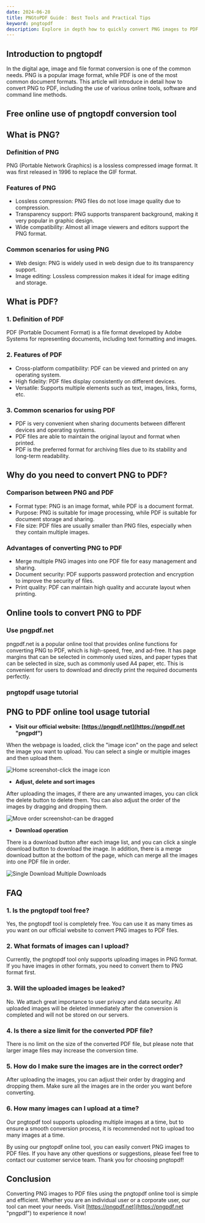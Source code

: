 ```yaml
---
date: 2024-06-28
title: PNGtoPDF Guide： Best Tools and Practical Tips
keyword: pngtopdf
description: Explore in depth how to quickly convert PNG images to PDF files with the best tools, provide detailed tutorials and answer common questions, and help you easily achieve efficient conversion.
---
```


## Introduction to pngtopdf

In the digital age, image and file format conversion is one of the common needs. PNG is a popular image format, while PDF is one of the most common document formats. This article will introduce in detail how to convert PNG to PDF, including the use of various online tools, software and command line methods.

## Free online use of pngtopdf conversion tool
<PngToPdf />

## What is PNG?

### Definition of PNG
PNG (Portable Network Graphics) is a lossless compressed image format. It was first released in 1996 to replace the GIF format.
### Features of PNG

- Lossless compression: PNG files do not lose image quality due to compression.
- Transparency support: PNG supports transparent background, making it very popular in graphic design.
- Wide compatibility: Almost all image viewers and editors support the PNG format.

### Common scenarios for using PNG

- Web design: PNG is widely used in web design due to its transparency support.
- Image editing: Lossless compression makes it ideal for image editing and storage.

## What is PDF?
### 1. Definition of PDF
PDF (Portable Document Format) is a file format developed by Adobe Systems for representing documents, including text formatting and images.
### 2. Features of PDF
- Cross-platform compatibility: PDF can be viewed and printed on any operating system.
- High fidelity: PDF files display consistently on different devices.
- Versatile: Supports multiple elements such as text, images, links, forms, etc.

### 3. Common scenarios for using PDF
- PDF is very convenient when sharing documents between different devices and operating systems.
- PDF files are able to maintain the original layout and format when printed.
- PDF is the preferred format for archiving files due to its stability and long-term readability.

## Why do you need to convert PNG to PDF?
### Comparison between PNG and PDF
- Format type: PNG is an image format, while PDF is a document format.
- Purpose: PNG is suitable for image processing, while PDF is suitable for document storage and sharing.
- File size: PDF files are usually smaller than PNG files, especially when they contain multiple images.

### Advantages of converting PNG to PDF
- Merge multiple PNG images into one PDF file for easy management and sharing.
- Document security: PDF supports password protection and encryption to improve the security of files.
- Print quality: PDF can maintain high quality and accurate layout when printing.

## Online tools to convert PNG to PDF

### Use pngpdf.net
pngpdf.net is a popular online tool that provides online functions for converting PNG to PDF, which is high-speed, free, and ad-free. It has page margins that can be selected in commonly used sizes, and paper types that can be selected in size, such as commonly used A4 paper, etc. This is convenient for users to download and directly print the required documents perfectly.

### pngtopdf usage tutorial
## PNG to PDF online tool usage tutorial

- **Visit our official website: [https://pngpdf.net](https://pngpdf.net "pngpdf")**

When the webpage is loaded, click the "image icon" on the page and select the image you want to upload. You can select a single or multiple images and then upload them.

![Home screenshot-click the image icon](https://cdn-images.pngpdf.net/step1.png "Home screenshot-click the image icon")

- **Adjust, delete and sort images**

After uploading the images, if there are any unwanted images, you can click the delete button to delete them. You can also adjust the order of the images by dragging and dropping them.

![Move order screenshot-can be dragged](https://cdn-images.pngpdf.net/step2.png "Move order screenshot-can be dragged")

- **Download operation**

There is a download button after each image list, and you can click a single download button to download the image. In addition, there is a merge download button at the bottom of the page, which can merge all the images into one PDF file in order.

![Single Download Multiple Downloads](https://cdn-images.pngpdf.net/step3.png "Single Download Multiple Downloads")

## FAQ

### 1. Is the pngtopdf tool free?

Yes, the pngtopdf tool is completely free. You can use it as many times as you want on our official website to convert PNG images to PDF files.

### 2. What formats of images can I upload?

Currently, the pngtopdf tool only supports uploading images in PNG format. If you have images in other formats, you need to convert them to PNG format first.

### 3. Will the uploaded images be leaked?

No. We attach great importance to user privacy and data security. All uploaded images will be deleted immediately after the conversion is completed and will not be stored on our servers.

### 4. Is there a size limit for the converted PDF file?

There is no limit on the size of the converted PDF file, but please note that larger image files may increase the conversion time.

### 5. How do I make sure the images are in the correct order?
After uploading the images, you can adjust their order by dragging and dropping them. Make sure all the images are in the order you want before converting.

### 6. How many images can I upload at a time?
Our pngtopdf tool supports uploading multiple images at a time, but to ensure a smooth conversion process, it is recommended not to upload too many images at a time.

By using our pngtopdf online tool, you can easily convert PNG images to PDF files. If you have any other questions or suggestions, please feel free to contact our customer service team. Thank you for choosing pngtopdf!

## Conclusion

Converting PNG images to PDF files using the pngtopdf online tool is simple and efficient. Whether you are an individual user or a corporate user, our tool can meet your needs. Visit [https://pngpdf.net](https://pngpdf.net "pngpdf") to experience it now!